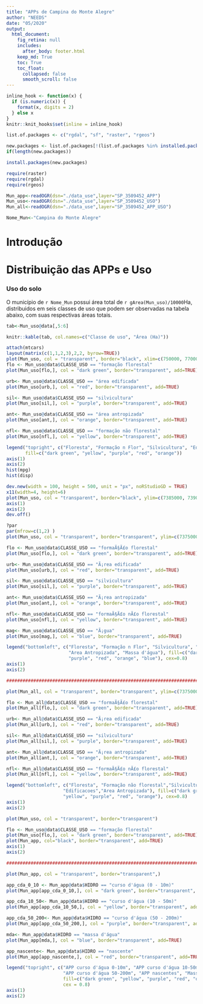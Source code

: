```yaml
---
title: "APPs de Campina do Monte Alegre"
author: "NEEDS"
date: "05/2020"
output: 
  html_document:
    fig_retina: null 
    includes:
      after_body: footer.html
    keep_md: True
    toc: True
    toc_float:
      collapsed: false
      smooth_scroll: false
---
```


```r
inline_hook <- function(x) {
  if (is.numeric(x)) {
    format(x, digits = 2)
  } else x
}
knitr::knit_hooks$set(inline = inline_hook)
```


```r
list.of.packages <- c("rgdal", "sf", "raster", "rgeos")

new.packages <- list.of.packages[!(list.of.packages %in% installed.packages()[,"Package"])]
if(length(new.packages)) 

install.packages(new.packages)
```

```r
require(raster)
require(rgdal)
require(rgeos)
```

```r
Mun_app<-readOGR(dsn="./data_use",layer="SP_3509452_APP")
Mun_uso<-readOGR(dsn="./data_use",layer="SP_3509452_USO")
Mun_all<-readOGR(dsn="./data_use",layer="SP_3509452_APP_USO")
```

```r
Nome_Mun<-"Campina do Monte Alegre"
```

# Introdução


# Distribuição das APPs e Uso 
### Uso do solo

  O município de `r Nome_Mun` possui área total de `r gArea(Mun_uso)/10000`Ha, distribuidos em seis classes de uso que podem ser observadas na tabela abaixo, com suas respectivas áreas totais.
```r
tab<-Mun_uso@data[,5:6]

knitr::kable(tab, col.names=c("Classe de uso", "Área (Ha)"))

```

```r
attach(mtcars)
layout(matrix(c(1,1,2,3),2,2, byrow=TRUE))
plot(Mun_uso, col = "transparent", border="black", xlim=c(750000, 770000))
flo <- Mun_uso@data$CLASSE_USO == "formação florestal"
plot(Mun_uso[flo,], col = "dark green", border="transparent", add=TRUE)

urb<- Mun_uso@data$CLASSE_USO == "área edificada"
plot(Mun_uso[urb,], col = "red", border="transparent", add=TRUE)

sil<- Mun_uso@data$CLASSE_USO == "silvicultura"
plot(Mun_uso[sil,], col = "purple", border="transparent", add=TRUE)

ant<- Mun_uso@data$CLASSE_USO == "área antropizada"
plot(Mun_uso[ant,], col = "orange", border="transparent", add=TRUE)

nfl<- Mun_uso@data$CLASSE_USO == "formação não florestal"
plot(Mun_uso[nfl,], col = "yellow", border="transparent", add=TRUE)

legend("topright", c("Floresta", "Formação n Flor", "Silvicultura", "Edificacoes", "Area Antropizada"),
       fill=c("dark green", "yellow", "purple", "red", "orange"))
axis(1)
axis(2)
hist(mpg)
hist(disp)

dev.new(width = 100, height = 500, unit = "px", noRStudioGD = TRUE)
x11(width=4, height=6)
plot(Mun_uso, col = "transparent", border="black", ylim=c(7385000, 7390000), xlim=c(760000, 770000))
axis(1)
axis(2)
dev.off()

```


```r
?par
par(mfrow=c(1,2) )
plot(Mun_uso, col = "transparent", border="transparent", ylim=c(7375000, 7400000), xlim=c(750000, 770000) )

flo <- Mun_uso@data$CLASSE_USO == "formaÃ§Ã£o florestal"
plot(Mun_uso[flo,], col = "dark green", border="transparent", add=TRUE)

urb<- Mun_uso@data$CLASSE_USO == "Ã¡rea edificada"
plot(Mun_uso[urb,], col = "red", border="transparent", add=TRUE)

sil<- Mun_uso@data$CLASSE_USO == "silvicultura"
plot(Mun_uso[sil,], col = "purple", border="transparent", add=TRUE)

ant<- Mun_uso@data$CLASSE_USO == "Ã¡rea antropizada"
plot(Mun_uso[ant,], col = "orange", border="transparent", add=TRUE)

nfl<- Mun_uso@data$CLASSE_USO == "formaÃ§Ã£o nÃ£o florestal"
plot(Mun_uso[nfl,], col = "yellow", border="transparent", add=TRUE)

mag<- Mun_uso@data$CLASSE_USO == "Ã¡gua"
plot(Mun_uso[mag,], col = "blue", border="transparent", add=TRUE)

legend("bottomleft", c("Floresta", "Formação n Flor", "Silvicultura", "Edificacoes",
                       "Area Antropizada", "Massa d'água"), fill=c("dark green","yellow",
                       "purple", "red", "orange", "blue"), cex=0.8)
axis(1)
axis(2)

##############################################################################################################################################

plot(Mun_all, col = "transparent", border="transparent", ylim=c(7375000, 7400000), xlim=c(750000, 770000))

flo <- Mun_all@data$CLASSE_USO == "formaÃ§Ã£o florestal"
plot(Mun_all[flo,], col = "dark green", border="transparent", add=TRUE)

urb<- Mun_all@data$CLASSE_USO == "Ã¡rea edificada"
plot(Mun_all[urb,], col = "red", border="transparent", add=TRUE)

sil<- Mun_all@data$CLASSE_USO == "silvicultura"
plot(Mun_all[sil,], col = "purple", border="transparent", add=TRUE)

ant<- Mun_all@data$CLASSE_USO == "Ã¡rea antropizada"
plot(Mun_all[ant,], col = "orange", border="transparent", add=TRUE)

nfl<- Mun_all@data$CLASSE_USO == "formaÃ§Ã£o nÃ£o florestal"
plot(Mun_all[nfl,], col = "yellow", border="transparent", add=TRUE)

legend("bottomleft", c("Floresta", "Formação não florestal","Silvicultura",
                     "Edificacoes","Area Antropizada"), fill=c("dark green",
                     "yellow", "purple", "red", "orange"), cex=0.8)
axis(1)
axis(2)
```

```r

plot(Mun_uso, col = "transparent", border="transparent")

flo <- Mun_uso@data$CLASSE_USO == "formação florestal"
plot(Mun_uso[flo,], col = "dark green", border="transparent", add=TRUE)
plot(Mun_app, col="black", border="transparent", add=TRUE)
axis(1)
axis(2)

#################################################################################################################################################

plot(Mun_app, col = "transparent", border="transparent",)

app_cda_0_10 <- Mun_app@data$HIDRO == "curso d'água (0 - 10m)"
plot(Mun_app[app_cda_0_10,], col = "dark green", border="transparent", add=TRUE)

app_cda_10_50<- Mun_app@data$HIDRO == "curso d'água (10 - 50m)"
plot(Mun_app[app_cda_10_50,], col = "yellow", border="transparent", add=TRUE)

app_cda_50_200<- Mun_app@data$HIDRO == "curso d'água (50 - 200m)"
plot(Mun_app[app_cda_50_200,], col = "purple", border="transparent", add=TRUE)

mda<- Mun_app@data$HIDRO == "massa d'água"
plot(Mun_app[mda,], col = "blue", border="transparent", add=TRUE)

app_nascente<- Mun_app@data$HIDRO == "nascente"
plot(Mun_app[app_nascente,], col = "red", border="transparent", add=TRUE)

legend("topright", c("APP curso d'água 0-10m", "APP curso d'água 10-50m", 
                     "APP curso d'água 50-200m", "APP nascentes", "Massa d'água"),
                     fill=c("dark green", "yellow", "purple", "red", "orange"), 
                     cex = 0.8)
axis(1)
axis(2)
```



